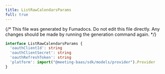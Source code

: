 ```yaml
---
title: ListRawCalendarsParams
full: true
---
```


{/* This file was generated by Fumadocs. Do not edit this file directly. Any changes should be made by running the generation command again. */}



```typescript
interface ListRawCalendarsParams {
  'oauthClientId': string
  'oauthClientSecret': string
  'oauthRefreshToken': string
  'platform': import("@meeting-baas/sdk/models/provider").Provider
}
```
